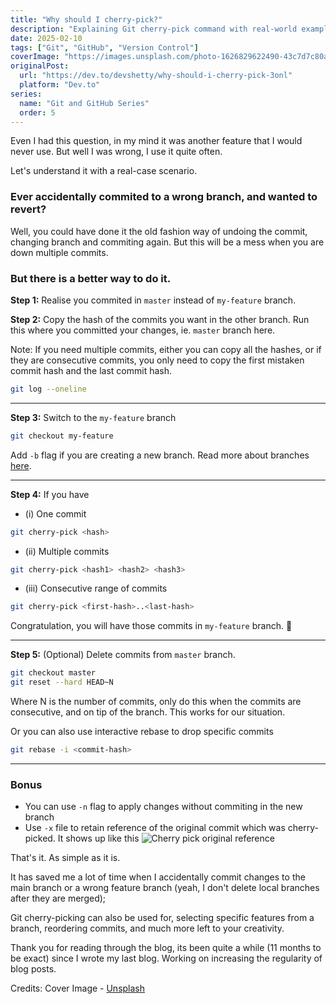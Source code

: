 ```yaml
---
title: "Why should I cherry-pick?"
description: "Explaining Git cherry-pick command with real-world examples, showing how to move commits between branches and fix accidental commits in wrong branches."
date: 2025-02-10
tags: ["Git", "GitHub", "Version Control"]
coverImage: "https://images.unsplash.com/photo-1626829622490-43c7d7c80ac8?q=80&w=1170&auto=format&fit=crop&ixlib=rb-4.1.0&ixid=M3wxMjA3fDB8MHxwaG90by1wYWdlfHx8fGVufDB8fHx8fA%3D%3D"
originalPost:
  url: "https://dev.to/devshetty/why-should-i-cherry-pick-3onl"
  platform: "Dev.to"
series:
  name: "Git and GitHub Series"
  order: 5
---
```


Even I had this question, in my mind it was another feature that I would never use. But well I was wrong, I use it quite often.

Let's understand it with a real-case scenario.

### Ever accidentally commited to a wrong branch, and wanted to revert?

Well, you could have done it the old fashion way of undoing the commit, changing branch and commiting again. But this will be a mess when you are down multiple commits.

### But there is a better way to do it.

**Step 1:** Realise you commited in `master` instead of `my-feature` branch.

**Step 2:** Copy the hash of the commits you want in the other branch. Run this where you committed your changes, ie. `master` branch here.

Note: If you need multiple commits, either you can copy all the hashes, or if they are consecutive commits, you only need to copy the first mistaken commit hash and the last commit hash.

```bash
git log --oneline
```

---

**Step 3:** Switch to the `my-feature` branch

```bash
git checkout my-feature
```

Add `-b` flag if you are creating a new branch. Read more about branches [here](https://dev.to/devshetty/learn-about-branching-in-git-bm3).

---

**Step 4:** If you have

- (i) One commit

```bash
git cherry-pick <hash>
```

- (ii) Multiple commits

```bash
git cherry-pick <hash1> <hash2> <hash3>
```

- (iii) Consecutive range of commits

```bash
git cherry-pick <first-hash>..<last-hash>
```

Congratulation, you will have those commits in `my-feature` branch. 🎉

---

**Step 5:** (Optional) Delete commits from `master` branch.

```bash
git checkout master
git reset --hard HEAD~N
```

Where N is the number of commits, only do this when the commits are consecutive, and on tip of the branch. This works for our situation.

Or you can also use interactive rebase to drop specific commits

```bash
git rebase -i <commit-hash>
```

---

### Bonus

- You can use `-n` flag to apply changes without commiting in the new branch
- Use `-x` file to retain reference of the original commit which was cherry-picked.
  It shows up like this
  ![Cherry pick original reference](https://dev-to-uploads.s3.amazonaws.com/uploads/articles/98xj5wmpg0omgvtqbblx.png)

That's it. As simple as it is.

It has saved me a lot of time when I accidentally commit changes to the main branch or a wrong feature branch (yeah, I don't delete local branches after they are merged);

Git cherry-picking can also be used for, selecting specific features from a branch, reordering commits, and much more left to your creativity.

Thank you for reading through the blog, its been quite a while (11 months to be exact) since I wrote my last blog. Working on increasing the regularity of blog posts.

Credits:
Cover Image - [Unsplash](https://unsplash.com/photos/person-holding-red-and-green-fruit-in-green-and-white-basket-uEit-8uQdPU)
